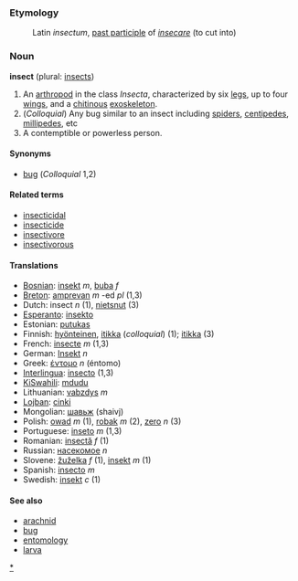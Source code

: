 ===Etymology===

:Latin ''insectum'', [[past participle]] of ''[[insecare]]'' (to cut into)

===Noun===
'''insect''' (plural: [[insects]])

#An [[arthropod]] in the class ''Insecta'', characterized by six [[leg]]s, up to four [[wing]]s, and a [[chitin]]ous [[exoskeleton]].
#(''Colloquial'') Any bug similar to an insect including [[spider]]s, [[centipede]]s, [[millipede]]s, etc
#A contemptible or powerless person.

====Synonyms====
*[[bug]] (''Colloquial'' 1,2)

====Related terms====
*[[insecticidal]]
*[[insecticide]]
*[[insectivore]]
*[[insectivorous]]

====Translations====
*[[Bosnian]]: [[insekt]] ''m'', [[buba]] ''f''
*[[Breton]]: [[amprevan]] ''m'' -ed ''pl'' (1,3)
*Dutch: insect ''n'' (1), [[nietsnut]] (3)
*[[Esperanto]]: [[insekto]]
*Estonian: [[putukas]]
*Finnish: [[hyönteinen]], [[itikka]] (''colloquial'') (1); [[itikka]] (3)
*French: [[insecte]] ''m'' (1,3)
*German: [[Insekt]] ''n''
*Greek: [[έντομο]] ''n'' (éntomo)
*[[Interlingua]]: [[insecto]] (1,3)
*[[KiSwahili]]: [[mdudu]]
*Lithuanian: [[vabzdys]] ''m''
*[[Lojban]]: [[cinki]]
*Mongolian: [[шавьж]] (shaivj)
*Polish: [[owad]] ''m'' (1), [[robak]] ''m'' (2), [[zero]] ''n'' (3)
*Portuguese: [[inseto]] ''m'' (1,3)
*Romanian: [[insectă]] ''f'' (1)
*Russian: [[насекомое]] ''n''
*Slovene: [[žuželka]] ''f'' (1), [[insekt]] ''m'' (1)
*Spanish: [[insecto]] ''m''
*Swedish: [[insekt]] ''c'' (1)

====See also====
*[[arachnid]]
*[[bug]]
*[[entomology]]
*[[larva]]

[[Category:English insects|*]]